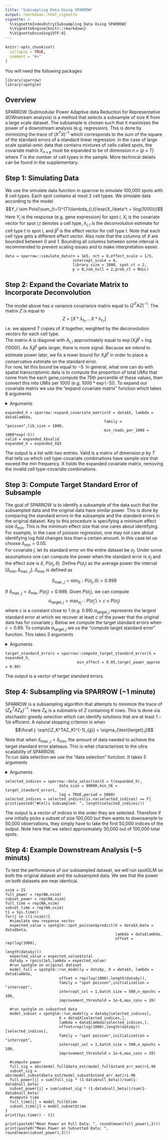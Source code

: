 ```yaml
---
title: "Subsampling Data Using SPARROW"
output: rmarkdown::html_vignette
vignette: >
  %\VignetteIndexEntry{Subsampling Data Using SPARROW}
  %\VignetteEngine{knitr::rmarkdown}
  %\VignetteEncoding{UTF-8}
---
```


```r
knitr::opts_chunk$set(
  collapse = TRUE,
  comment = "#>"
)
```

You will need the following packages
```
library(sparrow)
library(spotglm)
```

## Overview
SPARROW (Submodular Power Adaptive data Reduction for Representative dOWnstream analysis) is a method that selects a subsample of size $K$ from a large scale dataset. The subsample is chosen such that it maximizes the power of a downstream analysis (e.g. regression). This is done by minimizing the trace of $(X^TX)^{-1}$ which corresponds to the sum of the square of the standard errors of a standard linear regression. In the case of large scale spatial-omic data that contains mixtures of cells called spots, the covariate matrix $X_{n \times p}$ must be expanded to be of dimension $n \times (p\times T)$ where $T$ is the number of cell types in the sample. More technical details can be found in the supplementary.

## Step 1: Simulating Data 

We use the simulate data function in sparrow to simulate 100,000 spots with 8 cell types. Each spot contains at most 2 cell types. We simulate data according to the model 
$$Y_i \sim Pois(\sum_{t=1}^{T}\lambda_{i,t}\exp(X_i\beta^t + \log(1000)))$$
Here $Y_i$ is the response (e.g. gene expression) for spot $i$, $X_i$ is the covariate vector for spot $i$,$t$ denotes a cell type, $\lambda_{i,t}$ is the deconvolution estimate for cell type $t$ in spot $i$, and $\beta^t$ is the effect vector for cell type $t$. Note that each cell type gets a different effect vector. Also note that the columns of $X$ are bounded between 0 and 1. Bounding all columns between some interval is recommended to prevent scaling issues and to make interpretation easier. 
```
data = sparrow::simulate_data(n = 1e5, nct = 8,effect_scale = 1/5,
                              intercept_scale = 4,
                              library_size = 1000, spot_ct = 2,
                              p = 8,num_null = 2,prob_ct = NULL)

```

## Step 2: Expand the Covariate Matrix to Incorporate Deconvolution

The model above has a variance covariance matrix equal to $(Z^TAZ)^{-1}$. The matrix $Z$ is equal to 
$$Z = [X*\lambda_{t_1},...X*\lambda_{t_T}]$$
i.e. we append $T$ copies of $X$ together, weighted by the deconvolution vectors for each cell type.\
The matrix $A$ is diagonal with $A_{i,i}$ approximately equal to $\exp(X_i\beta^t + \log(1000))$. As $X_i\beta^t$ gets larger, there is more signal. Because we intend to estimate power later, we fix a lower bound for $X_i\beta^t$ in order to place a conservative estimate on the standard error.\
For now, let this bound be equal to $-5$. In general, what one can do with spatial transcriptomic data is to compute the proportion of total UMIs that come from the each gene,compute the 75th percentile of these values, then convert this into UMIs per 1000 (e.g. $1000*\exp(-5)$). To expand our covariate matrix we use the "expand covariate matrix" function which takes 6 arguments 

<details>
  <summary>Arguments</summary>
  + X: The covariate matrix. Of dimension n by p
+ lambda: The deconvolution matrix for each spot. Of dimension n by T
+ family: The family of the downstream glm process that one intends to use.
+ lib size: The library size of each spot. Either a scalar or a vector of length n
+ min reads per 1000: The minimum reads per 1000 that we want to test for. This is only relevant for data selection later.
+ min freq: How many non-zero observations a column in the expanded covariate matrix needs to be valid. Default is 500.
</details>

```
expanded_X = sparrow::expand_covariate_matrix(X = data$X, lambda = data$lambda,
                                            family = "poisson",lib_size = 1000,
                                            min_reads_per_1000 = 1000*exp(-5))
valid = expanded_X$valid
expanded_X = expanded_X$X

```

The output is a list with two entries. Valid is a matrix of dimension $p$ by $T$ that tells us which cell type-covariate combinations have sample size that exceed the min frequency. X holds the expanded covariate matrix, removing the invalid cell type-covariate combinations. 



## Step 3: Compute Target Standard Error of Subsample

The goal of SPARROW is to identify a subsample of the data such that the subsampled data and the original data have similar power. This is done by comparing the standard errors in the subsample and the standard errors in the original dataset. Key to this procedure is specifying a minimum effect size $\delta_{\min}$. This is the minimum effect size that one cares about identifying. For example, in the case of poisson regression, one may not care about identifying log fold changes less than a certain amount. In this case let us choose $\delta_{\min} = 0.05$. \
For covariate $j$, let its standard error on the entire dataset be $\sigma_j$. Under some assumptions one can compute the power when the standard error is $\sigma_j$ and the effect size is $\delta$, $P(\sigma_j,\delta)$. Define $P(\sigma_j)$ as the average power the interval $[\delta_{\min},\delta_{\max,j}]$. $\delta_{max}$ is defined as 

$$\delta_{\max,j} = \min_{\delta}: P(\sigma_j,\delta) > 0.999$$

If $\delta_{\max,j} < \delta_{\min}$, $P(\sigma_j) = 0.999$. Given $P(\sigma_j)$, we can compute 
$$\sigma_{\text{target},j} = \max_{\sigma_j '}:P(\sigma_j ') > c\times P(\sigma_j)$$
where $c$ is a constant close to 1 (e.g. 0.99).$\sigma_{\text{target},j}$ represents the largest standard error at which we recover at least $c$ of the power that the original data has for covariate $j$. Below we compute the target standard errors when $c = 0.99$. To compute $\sigma_{\text{target},j}$ we us the "compute target standard error" function. This takes 3 arguments

<details>
  <summary>Arguments</summary>
  + X: The expanded covariate matrix. Of dimension n by p
+ min effect: The smallest effect size we wish to detect
+ target power approximation: The power we wish to retain compared to the standard error on the entire dataset be $\sigma_j$
</details>

```
target_standard_errors = sparrow::compute_target_standard_error(X = expanded_X,
                                min_effect = 0.05,target_power_approx = 0.99)

```
The output is a vector of target standard errors.

## Step 4: Subsampling via SPARROW (~1 minute)

SPARROW is a subsampling algorithm that attempts to minimize the trace of $(Z_K^TAZ_K)^{-1}$. Here $Z_K$ is a submatrix of $Z$ containing $K$ rows. This is done via stochastic greedy selection which can identify solutions that are at least $1-1/e$ efficient. A natural stopping criterion is when
$$\forall j: \sqrt{(Z_K^TAZ_K)^{-1}_{jj}} < \sigma_{\text{target},j}$$

Note that when $\delta_{\max,j} < \delta_{\min}$, the amount of data needed to achieve the target standard error plateaus. This is what characterizes to the ultra scalability of SPARROW.\
To run data selection we use the "data selection" function. It takes 5 arguments

<details>
  <summary>Arguments</summary>
  + X: The expanded covariate matrix. Of dimension p by n
+ data size: The maximum subsample size we want to take
+ min SE: A vector of the target standard errors
+ log: Logical of if we should log progress of data selection 
+ period: If log is TRUE, how often we want to print progress in iterations
</details>



```
selected_indices = sparrow::data_selection(X = t(expanded_X),
                        data_size = 80000,min_SE = target_standard_errors,
                        log = TRUE,period = 5000)
selected_indices = selected_indices[is.na(selected_indices) == F]
print(paste0("#Cells Subsampled: ", length(selected_indices)))
```
The output is a vector of indices in the order they are selected. Therefore if one initially picks a subset of size 100,000 but then wants to downsample to 50,000 observations, they simply have to take the first 50,000 indices of the output. Note here that we select approximately 30,000 out of 100,000 total spots. 

## Step 4: Example Downstream Analysis (~5 minuts)

To test the performance of our subsampled dataset, we will run spotGLM on both the original dataset and the subsampled data. We see that the power on both datasets are near identical.

```
nsim = 25
full_power = rep(NA,nsim)
subset_power = rep(NA,nsim)
full_time = rep(NA,nsim)
subset_time = rep(NA,nsim)
t1 = Sys.time()
for(j in c(1:nsim)){
  #simulate new response vector
  expected_value = spotglm::spot_poisson$predict(X = data$X,beta = data$beta, 
                                                 lambda = data$lambda,
                                                 offset = rep(log(1000),
                                                              length(data$y)))
  expected_value = expected_value$total
  data$y = rpois(1e5,lambda = expected_value)
  #run spotglm on original dataset
  model_full = spotglm::run_model(y = data$y, X = data$X, lambda = data$lambda, 
                        offset = rep(log(1000),length(data$y)),
                        family = "spot poisson",initialization = "intercept",
                        intercept_col = 1,batch_size = 500,n_epochs = 100,
                        improvement_threshold = 1e-6,max_conv = 20)

  #run spotglm on subsetted data
  model_subset = spotglm::run_model(y = data$y[selected_indices],
                        X = data$X[selected_indices,], 
                        lambda = data$lambda[selected_indices,], 
                        offset=rep(log(1000),length(data$y))[selected_indices],
                        family = "spot poisson",initialization = "intercept",
                        intercept_col = 1,batch_size = 500,n_epochs = 100,
                        improvement_threshold = 1e-6,max_conv = 20)
  
  #compute power 
  full_sig = abs(model_full$beta_est/model_full$stand_err_mat)>1.96
  subset_sig = abs(model_subset$beta_est/model_subset$stand_err_mat)>1.96
  full_power[j] = sum(full_sig * (1-data$null_beta))/sum(1-data$null_beta)
  subset_power[j] = sum(subset_sig * (1-data$null_beta))/sum(1-data$null_beta)
  #sompute time
  full_time[j] = model_full$time
  subset_time[j] = model_subset$time
}
print(Sys.time() - t1)

```


```
print(paste0("Mean Power on Full Data: ", round(mean(full_power),3)))
print(paste0("Mean Power on Subsetted Data: ", round(mean(subset_power),3)))
```









